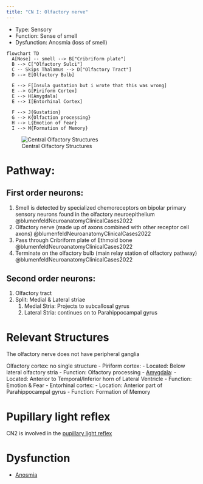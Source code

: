 ```yaml
---
title: "CN I: Olfactory nerve"
---
```


<!-- 
to read
- Chapter 12 Brainstem I: Surface Anatomy and Cranial Nerves @blumenfeldNeuroanatomyClinicalCases2022 

-->

- Type: Sensory
- Function: Sense of smell
- Dysfunction: Anosmia (loss of smell)

```mermaid
flowchart TD
  A[Nose] -- smell --> B["Cribriform plate"]
  B --> C["Olfactory Sulci"]
  C -- Skips Thalamus --> D["Olfactory Tract"]
  D --> E[Olfactory Bulb]
  
  E --> F[Insula gustation but i wrote that this was wrong]
  E --> G[Piriform Cortex]
  E --> H[Amygdala]
  E --> I[Entorhinal Cortex]

  F --> J{Gustation}
  G --> K{Olfaction processing}
  H --> L{Emotion of Fear}
  I --> M{Formation of Memory}

```


![Central Olfactory Structures](/The Archive/Neuroscience/Neuroanatomy/Cranial Nerves/images/fig18.6 central olfactory structures blumenfeldNeuroanatomyClinicalCases2022.png)


# Pathway:
## First order neurons:
1. Smell is detected by specialized chemoreceptors on bipolar primary sensory neurons found in the olfactory neuroepithelium @blumenfeldNeuroanatomyClinicalCases2022
1. Olfactory nerve (made up of axons combined with other receptor cell axons) @blumenfeldNeuroanatomyClinicalCases2022
1. Pass through Cribriform plate of Ethmoid bone @blumenfeldNeuroanatomyClinicalCases2022
1. Terminate on the olfactory bulb (main relay station of olfactory pathway) @blumenfeldNeuroanatomyClinicalCases2022

## Second order neurons:
1. Olfactory tract
1. Split: Medial & Lateral striae
    1. Medial Stria: Projects to subcallosal gyrus
    1. Lateral Stria: continues on to Parahippocampal gyrus

# Relevant Structures
The olfactory nerve does not have peripheral ganglia

Olfactory cortex: no single structure
- Piriform cortex:
    - Located: Below lateral olfactory stria
    - Function: Olfactory processing
- [Amygdala]({{< var ref-amygdala.path >}}):
    - Located: Anterior to Temporal/Inferior horn of Lateral Ventricle
    - Function: Emotion & Fear
- Entorhinal cortex:
    - Location: Anterior part of Parahippocampal gyrus
    - Function: Formation of Memory

# Pupillary light reflex

CN2 is involved in the [pupillary light reflex]({{< var ref-pupillary-light-reflex.path >}})

# Dysfunction
- [Anosmia]({{< var ref-anosmia.path >}})